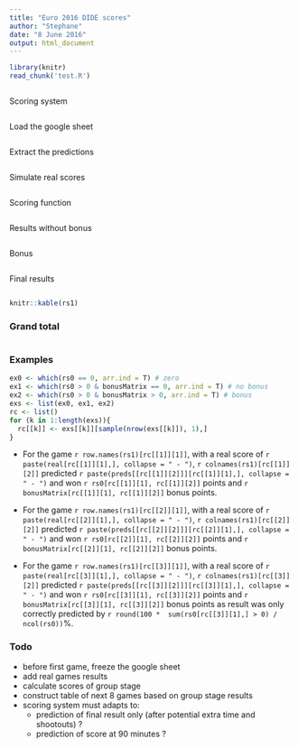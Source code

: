 ```yaml
---
title: "Euro 2016 DIDE scores"
author: "Stephane"
date: "8 June 2016"
output: html_document
---
```


```r
library(knitr)
read_chunk('test.R')
```

```r
```

Scoring system
```r

```

Load the google sheet
```r
```

Extract the predictions
```r
```

Simulate real scores
```r
```

Scoring function
```r
```

Results without bonus
```r
```

Bonus
```r
```


Final results
```r
```

```r
knitr::kable(rs1)
```

### Grand total
```r
```


### Examples
```r
ex0 <- which(rs0 == 0, arr.ind = T) # zero
ex1 <- which(rs0 > 0 & bonusMatrix == 0, arr.ind = T) # no bonus
ex2 <- which(rs0 > 0 & bonusMatrix > 0, arr.ind = T) # bonus
exs <- list(ex0, ex1, ex2)
rc <- list()
for (k in 1:length(exs)){
  rc[[k]] <- exs[[k]][sample(nrow(exs[[k]]), 1),]
}
```
* For the game `r row.names(rs1)[rc[[1]][1]]`, with a real score of `r paste(real[rc[[1]][1],], collapse = " - ")`, `r colnames(rs1)[rc[[1]][2]]` predicted `r paste(preds[[rc[[1]][2]]][rc[[1]][1],], collapse = " - ")` and won `r rs0[rc[[1]][1], rc[[1]][2]]` points and `r bonusMatrix[rc[[1]][1], rc[[1]][2]]` bonus points.

* For the game `r row.names(rs1)[rc[[2]][1]]`, with a real score of `r paste(real[rc[[2]][1],], collapse = " - ")`, `r colnames(rs1)[rc[[2]][2]]` predicted `r paste(preds[[rc[[2]][2]]][rc[[2]][1],], collapse = " - ")` and won `r rs0[rc[[2]][1], rc[[2]][2]]` points and `r bonusMatrix[rc[[2]][1], rc[[2]][2]]` bonus points.

* For the game `r row.names(rs1)[rc[[3]][1]]`, with a real score of `r paste(real[rc[[3]][1],], collapse = " - ")`, `r colnames(rs1)[rc[[3]][2]]` predicted `r paste(preds[[rc[[3]][2]]][rc[[3]][1],], collapse = " - ")` and won `r rs0[rc[[3]][1], rc[[3]][2]]` points and `r bonusMatrix[rc[[3]][1], rc[[3]][2]]` bonus points as result was only correctly predicted by `r round(100 *  sum(rs0[rc[[3]][1],] > 0) / ncol(rs0))`%.

### Todo
* before first game, freeze the google sheet
* add real games results
* calculate scores of group stage
* construct table of next 8 games based on group stage results
* scoring system must adapts to:
    * prediction of final result only (after potential extra time and shootouts) ?
    * prediction of score at 90 minutes ?
